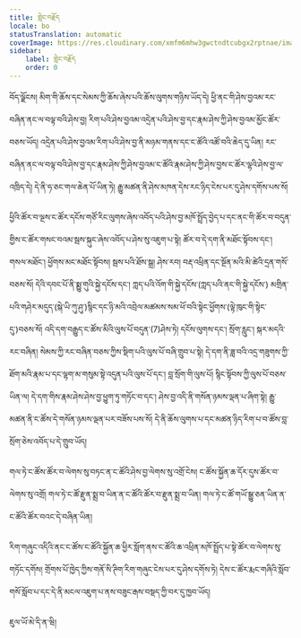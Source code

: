```yaml
---
title: གླེང་བརྗོད
locale: bo
statusTranslation: automatic
coverImage: https://res.cloudinary.com/xmfm6mhw3gwctndtcubgx2rptnae/image/upload/v1741354450/small_cover_introduccion_a_la_gnosis_57a3fc8d72.webp
sidebar:
    label: གླེང་བརྗོད
    order: 0
---
```

བོད་ལྗོངས། མིག་གི་ཆོས་དང་སེམས་ཀྱི་ཆོས་ཞེས་པའི་ཆོས་ལུགས་གཉིས་ཡོད་དེ། ཕྱི་ནང་གི་ཤེས་བྱའམ་རང་བཞིན་ནང་ལ་བལྟ་བའི་ཤེས་བྱ། རིག་པའི་ཤེས་བྱའམ་འདྲེན་པའི་ཤེས་བྱ་དང་རྣམ་ཤེས་ཀྱི་ཤེས་བྱའམ་མྱོང་ཚོར་བཅས་ཡོད། འདྲེན་པའི་ཤེས་བྱའམ་རིག་པའི་ཤེས་བྱ་ནི་མཉམ་གནས་དང་ང་ཚོའི་འཚོ་བའི་ཆེད་དུ་ཡིན། རང་བཞིན་ནང་ལ་བལྟ་བའི་ཤེས་བྱ་དང་རྣམ་ཤེས་ཀྱི་ཤེས་བྱའམ་ང་ཚོའི་རྣམ་ཤེས་ཀྱི་ཤེས་བྱས་ང་ཚོར་ལྷའི་ཤེས་བྱ་ལ་འཁྲིད་དེ། དེ་ནི་ཧ་ཅང་གལ་ཆེན་པོ་ཡིན་ཏེ། རྒྱུ་མཚན་ནི་ཤེས་མཁན་དེས་རང་ཉིད་ངེས་པར་དུ་ཤེས་དགོས་པས་སོ།

ཕྱིའི་ཚོར་བ་ལྔས་ང་ཚོར་དངོས་གཙོ་རིང་ལུགས་ཞེས་འབོད་པའི་ཤེས་བྱ་མཁོ་སྤྲོད་བྱེད་པ་དང་ནང་གི་ཚོར་བ་བདུན་གྱིས་ང་ཚོར་གསང་བའམ་སྦས་སྐུང་ཞེས་འབོད་པ་ཤེས་སུ་འཇུག་པ་སྟེ། ཚོར་བ་དེ་དག་ནི་མཐོང་སྟོབས་དང་། གསལ་མཐོང་། ཕྱོགས་མང་མཐོང་སྟོབས། སྦས་པའི་ཐོས་སྒྲ། ཤེས་རབ། བརྡ་འཕྲིན་དང་སྔོན་མའི་མི་ཚེའི་དྲན་གསོ་བཅས་སོ། དེའི་དབང་པོ་ནི་སྨྱུ་གུའི་སྐྱེ་དངོས་དང་། ཀླད་པའི་འོག་གི་སྐྱེ་དངོས་(ཀླད་པའི་ནང་གི་སྐྱེ་དངོས་) མགྲིན་པའི་གཤེར་མདུད་(སྐེ་ཡི་ཀུ་ཤུ་)སྙིང་དང་ཉི་མའི་འབྲེལ་མཚམས་སམ་ཕོ་བའི་སྟེང་ཕྱོགས་(ལྟེ་ཁུང་གི་སྟེང་དུ་)བཅས་སོ། འདི་དག་བརྒྱུད་ང་ཚོས་མིའི་ལུས་པོ་བདུན་(7)ཤེས་ཏེ། དངོས་ལུགས་དང་། སྲོག་རླུང་། སྐར་མདའི་རང་བཞིན། སེམས་ཀྱི་རང་བཞིན་བཅས་ཀྱིས་སྡིག་པའི་ལུས་པོ་བཞི་གྲུབ་པ་སྟེ། དེ་དག་ནི་ཟླ་བའི་འདྲ་གཟུགས་ཀྱི་ཐོག་མའི་རྣམ་པ་དང་ལྷག་མ་གསུམ་སྟེ་འདུན་པའི་ལུས་པོ་དང་། བླ་སྲོག་གི་ལུས་པོ། སྙིང་སྟོབས་ཀྱི་ལུས་པོ་བཅས་ཡིན་ལ། དེ་དག་གིས་རྣམ་ཤེས་ཤེས་བྱ་ཕྱུག་ཏུ་གཏོང་བ་དང་། ཤེས་བྱ་འདི་ནི་གསོན་ཉམས་ལྡན་པ་ཞིག་སྟེ། རྒྱུ་མཚན་ནི་ང་ཚོས་དེ་གསོན་ཉམས་ལྡན་པར་བཟོས་པས་སོ། དེ་ནི་ཆོས་ལུགས་པ་དང་མཚན་ཉིད་རིག་པ་བ་ཚོས་བླ་སྲོག་ཅེས་འབོད་པ་དེ་གྲུབ་ཡོད།

གལ་ཏེ་ང་ཚོས་ཚོར་བ་ལེགས་སུ་བཏང་ན་ང་ཚོའི་ཤེས་བྱ་ལེགས་སུ་འགྲོ་ངེས། ང་ཚོས་སྐྱོན་ཆ་དོར་དུས་ཚོར་བ་ལེགས་སུ་འགྲོ། གལ་ཏེ་ང་ཚོ་རྫུན་སྨྲ་བ་ཡིན་ན་ང་ཚོའི་ཚོར་བ་རྫུན་སྨྲ་བ་ཡིན། གལ་ཏེ་ང་ཚོ་གཡོ་སྒྱུ་ཅན་ཡིན་ན་ང་ཚོའི་ཚོར་བའང་དེ་བཞིན་ཡིན།

རིག་གཞུང་འདིའི་ནང་ང་ཚོས་ང་ཚོའི་སྐྱོན་ཆ་ཕྱིར་སློག་ནས་ང་ཚོའི་ཆ་འཕྲིན་མཁོ་སྤྲོད་པ་སྟེ་ཚོར་བ་ལེགས་སུ་གཏོང་དགོས། གྲོགས་པོ་ཁྱེད་ཀྱིས་གནོ་སི་ཊིག་རིག་གཞུང་ངེས་པར་དུ་ཤེས་དགོས་ཏེ། དེས་ང་ཚོར་རྨང་གཞིའི་སློབ་གསོ་སློབ་པ་དང་དེ་ནི་མངལ་འཇུག་པ་ནས་བཟུང་རྒས་བསྡད་ཀྱི་བར་དུ་ཁྱབ་ཡོད།

ཇུལ་ཡོ་མེ་དི་ན་ཝི།
